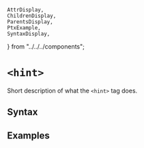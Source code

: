     AttrDisplay,
    ChildrenDisplay,
    ParentsDisplay,
    PtxExample,
    SyntaxDisplay,
} from "../../../components";

# `<hint>`

Short description of what the `<hint>` tag does.

## Syntax

<SyntaxDisplay name="hint" />

## Examples

    